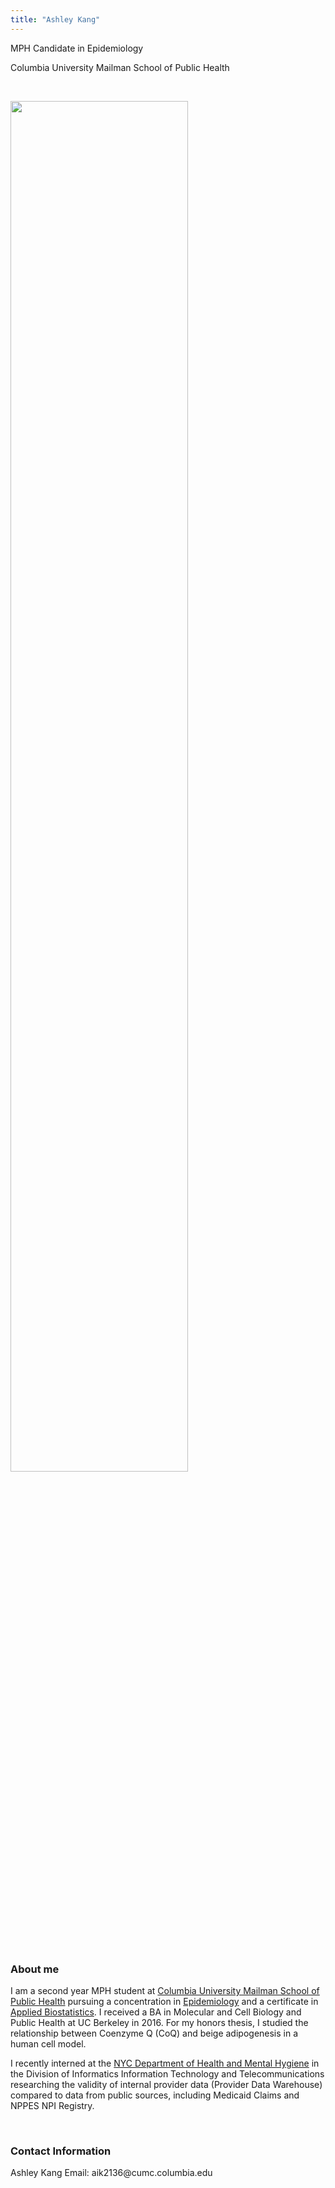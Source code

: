 ```yaml
---
title: "Ashley Kang"
---
```


MPH Candidate in Epidemiology 

Columbia University Mailman School of Public Health

<br>

<img src="images/IMG_2780.jpeg" style="width:75%">  


<br>

### About me

I am a second year MPH student at [Columbia University Mailman School of Public Health](https://www.mailman.columbia.edu/) pursuing a concentration in [Epidemiology](https://www.mailman.columbia.edu/become-student/degrees/masters-programs/master-public-health/columbia-mph/mph-epidemiology) and a certificate in [Applied Biostatistics](https://www.mailman.columbia.edu/become-student/degrees/masters-programs/master-public-health/certificates/applied-biostatistics). I received a BA in Molecular and Cell Biology and Public Health at UC Berkeley in 2016. For my honors thesis, I studied the relationship between Coenzyme Q (CoQ) and beige adipogenesis in a human cell model.  

I recently interned at the [NYC Department of Health and Mental Hygiene](https://www1.nyc.gov/site/doh/index.page) in the Division of Informatics Information Technology and Telecommunications researching the validity of internal provider data (Provider Data Warehouse) compared to data from public sources, including Medicaid Claims and NPPES NPI Registry. 

<br>

### Contact Information

Ashley Kang
Email: aik2136@cumc.columbia.edu





